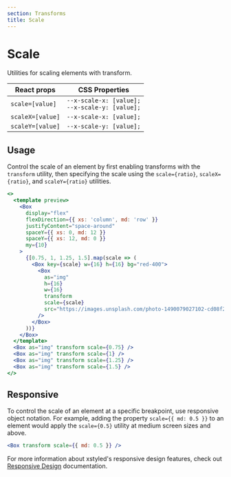 ```yaml
---
section: Transforms
title: Scale
---
```


# Scale

Utilities for scaling elements with transform.

| React props      | CSS Properties                                      |
| ---------------- | --------------------------------------------------- |
| `scale=[value]`  | `--x-scale-x: [value];`<br/>`--x-scale-y: [value];` |
| `scaleX=[value]` | `--x-scale-x: [value];`                             |
| `scaleY=[value]` | `--x-scale-y: [value];`                             |

## Usage

Control the scale of an element by first enabling transforms with the `transform` utility, then specifying the scale using the `scale={ratio}`, `scaleX={ratio}`, and `scaleY={ratio}` utilities.

```jsx preview
<>
  <template preview>
    <Box
      display="flex"
      flexDirection={{ xs: 'column', md: 'row' }}
      justifyContent="space-around"
      spaceY={{ xs: 0, md: 12 }}
      spaceY={{ xs: 12, md: 0 }}
      my={10}
    >
      {[0.75, 1, 1.25, 1.5].map(scale => (
        <Box key={scale} w={16} h={16} bg="red-400">
          <Box
            as="img"
            h={16}
            w={16}
            transform
            scale={scale}
            src="https://images.unsplash.com/photo-1490079027102-cd08f2308c73?ixlib=rb-1.2.1&ixid=MXwxMjA3fDB8MHxwaG90by1wYWdlfHx8fGVufDB8fHw%3D&auto=format&fit=crop&w=285&h=285&q=80"
          />
        </Box>
      ))}
    </Box>
  </template>
  <Box as="img" transform scale={0.75} />
  <Box as="img" transform scale={1} />
  <Box as="img" transform scale={1.25} />
  <Box as="img" transform scale={1.5} />
</>
```

## Responsive

To control the scale of an element at a specific breakpoint, use responsive object notation. For example, adding the property `scale={{ md: 0.5 }}` to an element would apply the `scale={0.5}` utility at medium screen sizes and above.

```jsx
<Box transform scale={{ md: 0.5 }} />
```

For more information about xstyled's responsive design features, check out [Responsive Design](@TODO-link) documentation.
